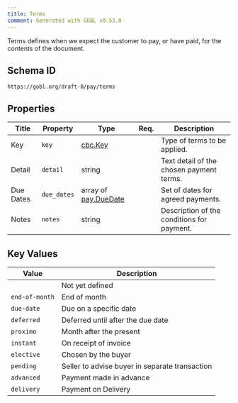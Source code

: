 ```yaml
---
title: Terms
comment: Generated with GOBL v0.53.0
---
```


Terms defines when we expect the customer to pay, or have paid, for the contents of the document.

## Schema ID

`https://gobl.org/draft-0/pay/terms`

## Properties

| Title     | Property    | Type                                          | Req. | Description                                |
|-----------|-------------|-----------------------------------------------|------|--------------------------------------------|
| Key       | `key`       | [cbc.Key](/draft-0/cbc/key)                   |      | Type of terms to be applied.               |
| Detail    | `detail`    | string                                        |      | Text detail of the chosen payment terms.   |
| Due Dates | `due_dates` | array of [pay.DueDate](/draft-0/pay/due_date) |      | Set of dates for agreed payments.          |
| Notes     | `notes`     | string                                        |      | Description of the conditions for payment. |

## Key Values

| Value          | Description                                    |
|----------------|------------------------------------------------|
|                | Not yet defined                                |
| `end-of-month` | End of month                                   |
| `due-date`     | Due on a specific date                         |
| `deferred`     | Deferred until after the due date              |
| `proximo`      | Month after the present                        |
| `instant`      | On receipt of invoice                          |
| `elective`     | Chosen by the buyer                            |
| `pending`      | Seller to advise buyer in separate transaction |
| `advanced`     | Payment made in advance                        |
| `delivery`     | Payment on Delivery                            |

